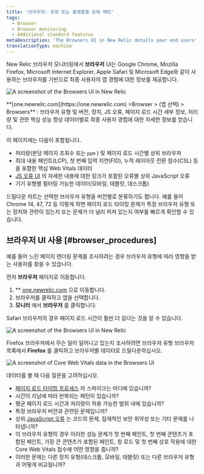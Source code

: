 ```yaml
---
title: '브라우저: 유형 또는 플랫폼별 문제 패턴'
tags:
  - Browser
  - Browser monitoring
  - Additional standard features
metaDescription: 'The Browsers UI in New Relic details your end users'' experience with your app by type (Chrome, Edge, Safari, etc.) and platform (mobile, tablet, desktop).'
translationType: machine
---
```





New Relic 브라우저 모니터링에서 **브라우저** UI는 Google Chrome, Mozilla Firefox, Microsoft Internet Explorer, Apple Safari 및 Microsoft Edge와 같이 사용하는 브라우저를 기반으로 최종 사용자의 앱 경험에 대한 정보를 제공합니다.

<img
  title="Browsers UI"
  alt="A screenshot of the Browsers UI in New Relic"
  src={browserBrowsersUi}
/>

<figcaption>
  **[one.newrelic.com](https://one.newrelic.com) >Browser > (앱 선택) > Browsers** : 브라우저 유형 및 버전, 장치, JS 오류, 페이지 로드 시간 세부 정보, 처리량 및 관련 핵심 성능 향상 데이터별로 최종 사용자 경험에 대한 자세한 정보를 얻습니다.
</figcaption>

이 페이지에는 다음이 포함됩니다.

* 처리량(분당 페이지 조회수 또는 `ppm` ) 및 페이지 로드 시간별 상위 브라우저
* 최대 내용 페인트(LCP), 첫 번째 입력 지연(FID), 누적 레이아웃 전환 점수(CSL) 등을 포함한 핵심 Web Vitals 데이터
* [JS 오류 UI](/docs/browser/new-relic-browser/browser-pro-features/javascript-errors-page-detect-analyze-errors/) 의 자세한 내용에 대한 링크가 포함된 오류별 상위 JavaScript 오류
* 기기 유형별 필터링 가능한 데이터(모바일, 태블릿, 데스크톱)

드릴다운 차트는 선택한 브라우저 유형을 버전별로 분류하기도 합니다. 예를 들어 Chrome 14, 47, 72 등 이렇게 하면 페이지 로드 타이밍 문제가 특정 브라우저 유형 또는 장치와 관련이 있는지 또는 문제가 더 널리 퍼져 있는지 여부를 빠르게 확인할 수 있습니다.

## 브라우저 UI 사용 [#browser_procedures]

예를 들어 느린 페이지 렌더링 문제를 조사하려는 경우 브라우저 유형에 따라 영향을 받는 사용자를 찾을 수 있습니다.

먼저 **브라우저** 페이지로 이동합니다.

1. \*\* [one.newrelic.com](https://one.newrelic.com) 으로 이동합니다.
2. 브라우저를 클릭하고 앱을 선택합니다.
3. **모니터** 에서 **브라우저** 를 클릭합니다.

Safari 브라우저의 경우 페이지 로드 시간이 훨씬 더 길다는 것을 알 수 있습니다.

<img
  title="Browsers UI"
  alt="A screenshot of the Browsers UI in New Relic"
  src={browserBrowserLoadTime}
/>

Firefox 브라우저에서 무슨 일이 일어나고 있는지 조사하려면 브라우저 유형 브라우저 목록에서 **Firefox** 를 클릭하고 브라우저별 데이터로 드릴다운하십시오.

<img
  title="Core Web Vitals data in the Browsers UI"
  alt="A screenshot of Core Web Vitals data in the Browsers UI"
  src={browserChromeExample}
/>

데이터를 볼 때 다음 질문을 고려하십시오.

* [페이지 로드 타이밍 프로세스](/docs/browser/new-relic-browser/page-load-timing-resources/page-load-timing-process) 의 스파이크는 어디에 있습니까?
* 시간이 지남에 따라 반복되는 패턴이 있습니까?
* 평균 페이지 로드 시간과 처리량이 허용 가능한 범위 내에 있습니까?
* 특정 브라우저 버전과 관련된 문제입니까?
* 상위 [JavaScript 오류](/docs/browser/new-relic-browser/browser-pro-features/javascript-errors-page-detect-analyze-errors/) 는 코드의 문제, 잠재적인 보안 취약성 또는 기타 문제를 나타냅니까?
* 이 브라우저 유형의 경우 이러한 성능 문제가 첫 번째 페인트, 첫 번째 콘텐츠가 포함된 페인트, 가장 큰 콘텐츠가 포함된 페인트, 창 로드 및 첫 번째 상호 작용에 대한 Core Web Vitals 점수에 어떤 영향을 줍니까?
* 이러한 문제는 다른 장치 유형(데스크톱, 모바일, 태블릿) 또는 다른 브라우저 유형과 어떻게 비교됩니까?